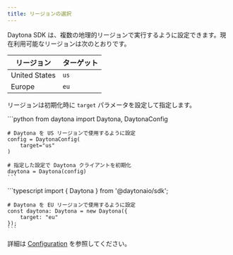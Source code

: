 ```yaml
---
title: リージョンの選択
---
```



Daytona SDK は、複数の地理的リージョンで実行するように設定できます。現在利用可能なリージョンは次のとおりです。

| リージョン | ターゲット |
| ------------- | ---- |
| United States | `us` |
| Europe        | `eu` |

リージョンは初期化時に `target` パラメータを設定して指定します。

<Tabs>
  <TabItem label="Python" icon="seti:python">
    ```python
    from daytona import Daytona, DaytonaConfig

    # Daytona を US リージョンで使用するように設定
    config = DaytonaConfig(
        target="us"
    )

    # 指定した設定で Daytona クライアントを初期化
    daytona = Daytona(config)
    ```
  </TabItem>

  <TabItem label="TypeScript" icon="seti:typescript">
    ```typescript
    import { Daytona } from '@daytonaio/sdk';

    # Daytona を EU リージョンで使用するように設定
    const daytona: Daytona = new Daytona({
        target: "eu"
    });
    ```
  </TabItem>
</Tabs>

詳細は [Configuration](/docs/configuration) を参照してください。
